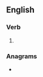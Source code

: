 ==English==

===Verb===
{{head|en|present participle}}

# {{present participle of|outbox|lang=en|nocat=1}}

===Anagrams===
* {{anagrams|en|a=bginootux|boxing out}}
